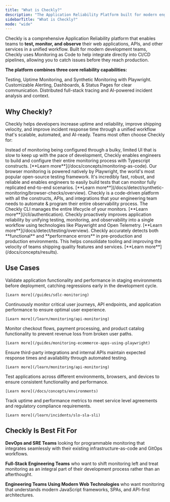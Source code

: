 ```yaml
---
title: "What is Checkly?"
description: "The Application Reliability Platform built for modern engineering teams."
sidebarTitle: "What is Checkly?"
mode: "wide"
---
```


Checkly is a comprehensive Application Reliability platform that enables teams to **test, monitor, and observe** their web applications, APIs, and other services in a unified workflow. Built for modern development teams, Checkly uses Monitoring as Code to help integrate directly into CI/CD pipelines, allowing you to catch issues before they reach production.

**The platform combines three core reliability capabilities:** 

<CardGroup cols={3}>

<Card title="Detect"  href="/docs/detect/overview" icon="radar">
Testing, Uptime Monitoring, and Synthetic Monitoring with Playwright.
</Card>

<Card title="Communicate"  href="/docs/communicate/overview" icon="bell">
Customizable Alerting, Dashboards, & Status Pages for clear communication.
</Card>

<Card title="Resolve"  href="/docs/resolve/overview" icon="brain">
Distributed full-stack tracing and AI-powered incident analysis and context.
</Card>

</CardGroup>

## Why Checkly?

Checkly helps developers increase uptime and reliability, improve shipping velocity, and improve incident response time through a unified workflow that's scalable, automated, and AI-ready. Teams most often choose Checkly for:

<CardGroup cols={1}>

<Card title="Monitoring as Code"  horizontal>
Instead of monitoring being configured through a bulky, limited UI that is slow to keep up with the pace of development, Checkly enables engineers to build and configure their entire monitoring process with Typescript constructs. 
[**Learn more**](/docs/concepts/monitoring-as-code).
</Card>

<Card title="Native end-to-end reliability with Playwright"  horizontal>
Our browser monitoring is powered natively by Playwright, the world's most popular open-source testing framework. It's incredibly fast, robust, and reliable and enables engineers to easily build tests that can monitor fully replicated end-to-end scenarios.
[**Learn more**](/docs/detect/synthetic-monitoring/browser-checks/overview).
</Card>

<Card title="Delightful Developer Experience"  horizontal>
Checkly is a code-driven platform with all the constructs, APIs, and integrations that your engineering team needs to automate & program their entire observability process. The Checkly CLI manages the entire lifecycle of your monitors.
[**Learn more**](/cli/authentication).
</Card>

<Card title="Unified Testing, Monitoring, Tracing, and Incident Management"  horizontal>
Checkly proactively improves application reliability by unifying testing, monitoring, and observability into a single workflow using technologies like Playwright and Open Telemetry. 
[**Learn more**](/docs/detect/testing/overview).
</Card>

<Card title="Reliable Functional and Performance Error Detection" horizontal>
Checkly accurately detects both **functional** and **performance errors** in pre-production and production environments. This helps consolidate tooling and improving the velocity of teams shipping quality features and services.
[**Learn more**](/docs/concepts/results).
</Card>

</CardGroup>

## Use Cases

  <Accordion title="Pre-Production Testing">
    Validate application functionality and performance in staging environments before deployment, catching regressions early in the development cycle.
    
    [Learn more](/guides/sdlc-monitoring)
  </Accordion>
  
  <Accordion title="Production Monitoring">
    Continuously monitor critical user journeys, API endpoints, and application performance to ensure optimal user experience.
    
    [Learn more](/learn/monitoring/api-monitoring)
  </Accordion>
  
  <Accordion title="Transaction Monitoring">
    Monitor checkout flows, payment processing, and product catalog functionality to prevent revenue loss from broken user paths.
    
    [Learn more](/guides/monitoring-ecommerce-apps-using-playwright)
  </Accordion>
  
  <Accordion title="API Reliability">
    Ensure third-party integrations and internal APIs maintain expected response times and availability through automated testing.
    
    [Learn more](/learn/monitoring/api-monitoring)
  </Accordion>
  
  <Accordion title="Multi-Environment Validation">
    Test applications across different environments, browsers, and devices to ensure consistent functionality and performance.
    
    [Learn more](/docs/concepts/environments)
  </Accordion>
  
  <Accordion title="Compliance and SLA Monitoring">
    Track uptime and performance metrics to meet service level agreements and regulatory compliance requirements.
    
    [Learn more](/learn/incidents/slo-sla-sli)
  </Accordion>

## Checkly Is Best Fit For
**DevOps and SRE Teams** looking for programmable monitoring that integrates seamlessly with their existing infrastructure-as-code and GitOps workflows.

**Full-Stack Engineering Teams** who want to shift monitoring left and treat monitoring as an integral part of their development process rather than an afterthought.

**Engineering Teams Using Modern Web Technologies** who want monitoring that understands modern JavaScript frameworks, SPAs, and API-first architectures.